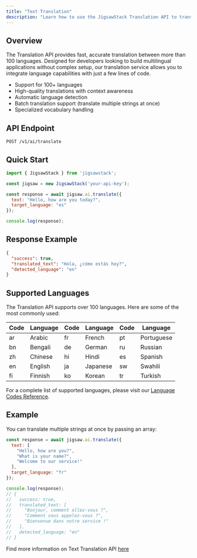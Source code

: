 ```yaml
---
title: "Text Translation"
description: "Learn how to use the JigsawStack Translation API to translate text between 100+ languages"
---
```


## Overview

The Translation API provides fast, accurate translation between more than 100 languages. Designed for developers looking to build multilingual applications without complex setup, our translation service allows you to integrate language capabilities with just a few lines of code.

- Support for 100+ languages
- High-quality translations with context awareness
- Automatic language detection
- Batch translation support (translate multiple strings at once)
- Specialized vocabulary handling

## API Endpoint

```
POST /v1/ai/translate
```

## Quick Start

```javascript JavaScript
import { JigsawStack } from 'jigsawstack';

const jigsaw = new JigsawStack('your-api-key');

const response = await jigsaw.ai.translate({
  text: "Hello, how are you today?",
  target_language: "es"
});

console.log(response);
```

## Response Example

```json
{
  "success": true,
  "translated_text": "Hola, ¿cómo estás hoy?",
  "detected_language": "en"
}
```

## Supported Languages

The Translation API supports over 100 languages. Here are some of the most commonly used:

| Code | Language   | Code | Language   | Code | Language  |
|------|------------|------|------------|------|-----------|
| ar   | Arabic     | fr   | French     | pt   | Portuguese|
| bn   | Bengali    | de   | German     | ru   | Russian   |
| zh   | Chinese    | hi   | Hindi      | es   | Spanish   |
| en   | English    | ja   | Japanese   | sw   | Swahili   |
| fi   | Finnish    | ko   | Korean     | tr   | Turkish   |

For a complete list of supported languages, please visit our [Language Codes Reference](https://jigsawstack.com/docs/additional-resources/languages).

## Example

You can translate multiple strings at once by passing an array:

```javascript Batch Translation Example
const response = await jigsaw.ai.translate({
  text: [
    "Hello, how are you?",
    "What is your name?",
    "Welcome to our service!"
  ],
  target_language: "fr"
});

console.log(response);
// {
//   success: true,
//   translated_text: [
//     "Bonjour, comment allez-vous ?",
//     "Comment vous appelez-vous ?",
//     "Bienvenue dans notre service !"
//   ],
//   detected_language: "en"
// }
```

<Note>Find more information on Text Translation API [here](/docs/api-reference/ai/translate/text-translate)</Note>